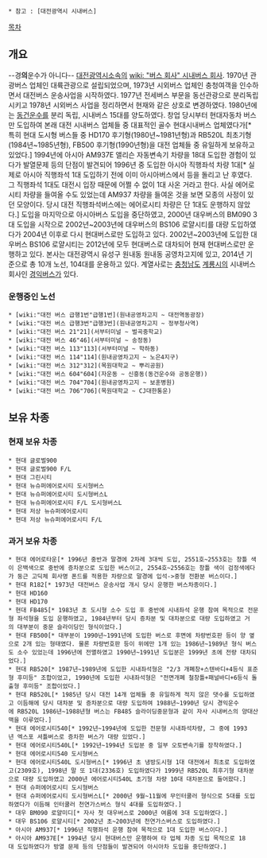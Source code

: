  * 참고 : [대전광역시 시내버스]

[[목차]]

== 개요 ==
--경'''의'''운수가 아니다--
[[대전광역시]]소속의 [[wiki: "버스 회사" 시내버스 회사]].
1970년 관광버스 업체인 대륙관광으로 설립되었으며, 1973년 시외버스 업체인 충청여객을 인수하면서 대전버스 운송사업을 시작하였다. 1977년 전세버스 부문을 동선관광으로 분리독립 시키고 1978년 시외버스 사업을 정리하면서 현재와 같은 상호로 변경하였다. 1980년에는 [[동건운수]]를 분리 독립, 시내버스 15대를 양도하였다. 창업 당시부터 현대자동차 버스만 도입하여 본래 대전 시내버스 업체들 중 대표적인 골수 현대시내버스 업체였다가[* 특히 현대 도시형 버스들 중 HD170 후기형(1980년~1981년형)과 RB520L 최초기형(1984년~1985년형), FB500 후기형(1990년형)을 대전 업체들 중 유일하게 보유하고 있었다.] 1994년에 아시아 AM937E 앨리슨 자동변속기 차량을 18대 도입한 경험이 있다가 발열문제 등의 단점이 발견되어 1996년 중 도입한 아시아 직행좌석 차량 1대[* 실제로 아시아 직행좌석 1대 도입하기 전에 이미 아시아버스에서 등을 돌리고 난 후였다. 그 직행좌석 1대도 대전시 입장 때문에 어쩔 수 없이 1대 사온 거라고 한다. 사실 에어로시티 차량을 들여올 수도 있었는데 AM937 차량을 들여온 것을 보면 모종의 사정이 있던 모양이다. 당시 대전 직행좌석버스에는 에어로시티 차량은 단 1대도 운행하지 않았다.] 도입을 마지막으로 아시아버스 도입을 중단하였고, 2000년 대우버스의 BM090 3대 도입을 시작으로 2002년~2003년에 대우버스의 BS106 로얄시티를 대량 도입하였다가 2004년 이후로 다시 현대버스로만 도입하고 있다. 2002년~2003년에 도입한 대우버스 BS106 로얄시티는 2012년에 모두 현대버스로 대차되어 현재 현대버스로만 운행하고 있다. 
본사는 대전광역시 유성구 원내동 원내동 공영차고지에 있고, 2014년 기준으로 총 10개 노선, 104대를 운용하고 있다. 계열사로는 [[충청남도]] [[계룡시]]의 시내버스 회사인 [[경익버스]]가 있다.

=== 운행중인 노선 ===
 * [wiki:"대전 버스 급행1번"급행1번](원내공영차고지 ~ 대전역동광장)
 * [wiki:"대전 버스 급행3번"급행3번](원내공영차고지 ~ 정부청사역)
 * [wiki:"대전 버스 21"21](서부터미널 ~ 벌곡중학교)
 * [wiki:"대전 버스 46"46](서부터미널 ~ 송정동)
 * [wiki:"대전 버스 113"113](서부터미널 ~ 학하동)
 * [wiki:"대전 버스 114"114](원내공영차고지 ~ 노은4지구)
 * [wiki:"대전 버스 312"312](목원대학교 ~ 뿌리공원)
 * [wiki:"대전 버스 604"604](자운동 ~ 신흥동(동건운수와 공동운행))
 * [wiki:"대전 버스 704"704](원내공영차고지 ~ 보훈병원)
 * [wiki:"대전 버스 706"706](목원대학교 ~ CJ대한통운)

== 보유 차종 ==
=== 현재 보유 차종 ===
 * 현대 글로벌900
 * 현대 글로벌900 F/L
 * 현대 그린시티
 * 현대 뉴슈퍼에어로시티 도시형버스
 * 현대 뉴슈퍼에어로시티 도시형버스L
 * 현대 뉴슈퍼에어로시티 F/L 도시형버스L
 * 현대 저상 뉴슈퍼에어로시티
 * 현대 저상 뉴슈퍼에어로시티 F/L
=== 과거 보유 차종 ===
 * 현대 에어로타운[* 1996년 중반과 말경에 2차례 3대씩 도입, 2551호~2553호는 창틀 색이 은백색으로 중반에 증차분으로 도입한 버스이고, 2554호~2556호는 창틀 색이 검정색에다가 둥근 고딕체 회사명 폰드를 적용한 차량으로 말경에 입석->중형 전환분 버스이다.]
 * 현대 R182[* 1973년 대전버스 운송사업 개시 당시 운행한 버스차종이다.]
 * 현대 HD160
 * 현대 HD170
 * 현대 FB485[* 1983년 초 도시형 소수 도입 후 중반에 시내좌석 운행 참여 목적으로 전문형 좌석형을 도입 운행하였고, 1984년부터 당시 증차분 및 대차분으로 대량 도입하였고 거의 대부분이 중문 슬라이딩인 형식이었다.]
 * 현대 FB500[* 대부분이 1990년~1991년에 도입한 버스로 후면에 차량번호판 등이 양 옆으로 2개 있는 형태였다. 물론 차량번호판 등이 위에만 1개 있는 1986년~1989년 형식 버스도 소수 있었는데 1996년에 전멸하였고 1990년~1991년 도입분은 1999년 초에 전량 대차되었다.] 
 * 현대 RB520[* 1987년~1989년에 도입한 시내좌석형은 "2/3 개폐창+스텐바디+4등식 표준형 후미등" 조합이었고, 1990년에 도입한 시내좌석형은 "전면개폐 철창틀+패널바디+6등식 돌출형 후미등" 조합이었다.]
 * 현대 RB520L[* 1985년 당시 대전 14개 업체들 중 유일하게 적지 않은 댓수를 도입하였고 이듬해에 당시 대차분 및 증차분으로 대량 도입하여 1988년~1990년 당시 경익운수에 RB520L 1986년~1988년형 버스는 FB485 슬라이딩중문형과 같이 자사 시내버스의 양대산맥을 이루었다.]   
 * 현대 에어로시티540[* 1992년~1994년에 도입한 전문형 시내좌석차량, 그 중에 1993년 엑스포 셔틀버스로 증차한 버스가 대량 있었다.] 
 * 현대 에어로시티540L[* 1992년~1994년 도입분 중 일부 오토변속기를 장착하였다.]
 * 현대 에어로시티540 도시형버스
 * 현대 에어로시티540L 도시형버스[* 1996년 초 냉방도시형 1대 대전에서 최초로 도입하였고(2309호), 1998년 말 또 1대(2336호) 도입하였다가 1999년 RB520L 최후기형 대차분으로 대량 도입하였고 2000년 에어로시티540L 초기형 차량 10대 대차분으로 들어왔다.]
 * 현대 슈퍼에어로시티 도시형버스
 * 현대 슈퍼에어로시티 도시형버스L[* 2000년 9월~11월에 무인터쿨러 형식으로 5대를 도입하였다가 이듬해 인터쿨러 천연가스버스 형식 4대를 도입하였다.]
 * 대우 BM090 로얄미디[* 자사 첫 대우버스로 2000년 여름에 3대 도입하였다.]
 * 대우 BS106 로얄시티[* 2002년 초~2003년에 천연가스버스로 도입하였다.]
 * 아시아 AM937[* 1996년 직행좌석 운행 참여 목적으로 1대 도입한 버스이다.]
 * 아시아 AM937E[* 1994년 당시 현대버스만 운행하여 타 업체 차종 도입 목적으로 18대 도입하였다가 방열 문제 등의 단점들이 발견되어 아시아차 도입을 중단하였다.]
